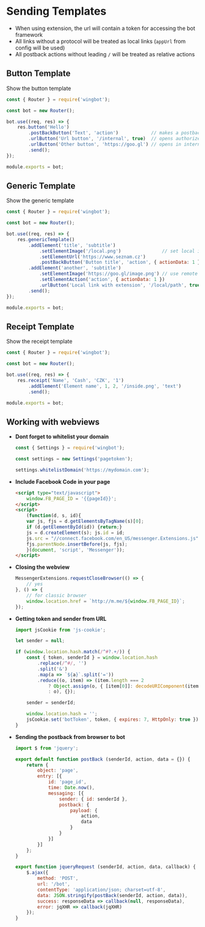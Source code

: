 
# Sending Templates

- When using extension, the url will contain a token for accessing the bot framework
- All links without a protocol will be treated as local links (`appUrl` from config will be used)
- All postback actions without leading `/` will be treated as relative actions

## Button Template

Show the button template

```javascript
const { Router } = require('wingbot');

const bot = new Router();

bot.use((req, res) => {
    res.button('Hello')
        .postBackButton('Text', 'action')            // makes a postback
        .urlButton('Url button', '/internal', true)  // opens authorized webview
        .urlButton('Other button', 'https://goo.gl') // opens in internal browser
        .send();
});

module.exports = bot;
```

## Generic Template

Show the generic template

```javascript
const { Router } = require('wingbot');

const bot = new Router();

bot.use((req, res) => {
    res.genericTemplate()
        .addElement('title', 'subtitle')
            .setElementImage('/local.png')               // set local image
            .setElementUrl('https://www.seznam.cz')
            .postBackButton('Button title', 'action', { actionData: 1 })
        .addElement('another', 'subtitle')
            .setElementImage('https://goo.gl/image.png') // use remote image
            .setElementAction('action', { actionData: 1 })
            .urlButton('Local link with extension', '/local/path', true, 'compact')
        .send();
});

module.exports = bot;
```


## Receipt Template

Show the receipt template

```javascript
const { Router } = require('wingbot');

const bot = new Router();

bot.use((req, res) => {
    res.receipt('Name', 'Cash', 'CZK', '1')
        .addElement('Element name', 1, 2, '/inside.png', 'text')
        .send();

module.exports = bot;
```

## Working with webviews

  - **Dont forget to whitelist your domain**

    ```javascript
    const { Settings } = require('wingbot');

    const settings = new Settings('pagetoken');

    settings.whitelistDomain('https://mydomain.com');
    ```

  - **Include Facebook Code in your page**

    ```html
    <script type="text/javascript">
        window.FB_PAGE_ID = '{{pageId}}';
    </script>
    <script>
        (function(d, s, id){
        var js, fjs = d.getElementsByTagName(s)[0];
        if (d.getElementById(id)) {return;}
        js = d.createElement(s); js.id = id;
        js.src = "//connect.facebook.com/en_US/messenger.Extensions.js";
        fjs.parentNode.insertBefore(js, fjs);
        }(document, 'script', 'Messenger'));
    </script>
    ```

  - **Closing the webview**

    ```javascript
    MessengerExtensions.requestCloseBrowser(() => {
        // yes
    }, () => {
        // for classic browser
        window.location.href = `http://m.me/${window.FB_PAGE_ID}`;
    });
    ```

  - **Getting token and sender from URL**

    ```javascript
    import jsCookie from 'js-cookie';

    let sender = null;

    if (window.location.hash.match(/^#?.+/)) {
        const { token, senderId } = window.location.hash
            .replace(/^#/, '')
            .split('&')
            .map(a => `${a}`.split('='))
            .reduce((o, item) => (item.length === 2
                ? Object.assign(o, { [item[0]]: decodeURIComponent(item[1]) })
                : o), {});

        sender = senderId;

        window.location.hash = '';
        jsCookie.set('botToken', token, { expires: 7, HttpOnly: true });
    }
    ```

  - **Sending the postback from browser to bot**

    ```javascript
    import $ from 'jquery';

    export default function postBack (senderId, action, data = {}) {
        return {
            object: 'page',
            entry: [{
                id: 'page_id',
                time: Date.now(),
                messaging: [{
                    sender: { id: senderId },
                    postback: {
                        payload: {
                            action,
                            data
                        }
                    }
                }]
            }]
        };
    }

    export function jqueryRequest (senderId, action, data, callback) {
        $.ajax({
            method: 'POST',
            url: '/bot',
            contentType: 'application/json; charset=utf-8',
            data: JSON.stringify(postBack(senderId, action, data)),
            success: responseData => callback(null, responseData),
            error: jqXHR => callback(jqXHR)
        });
    }
    ```